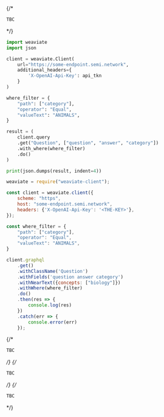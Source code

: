
<Tabs groupId="languages">
{/* <TabItem value="graphql" label="GraphQL">

```graphql
TBC
```

</TabItem> */}
<TabItem value="py" label="Python">

```python
import weaviate
import json

client = weaviate.Client(
    url="https://some-endpoint.semi.network",
    additional_headers={
        'X-OpenAI-Api-Key': api_tkn
    }
)

where_filter = {
    "path": ["category"],
    "operator": "Equal",
    "valueText": "ANIMALS",
}

result = (
    client.query
    .get("Question", ["question", "answer", "category"])
    .with_where(where_filter)
    .do()
)

print(json.dumps(result, indent=4))
```

</TabItem>
<TabItem value="js" label="JavaScript">

```js
weaviate = require("weaviate-client");

const client = weaviate.client({
    scheme: "https",
    host: "some-endpoint.semi.network",
    headers: {'X-OpenAI-Api-Key': '<THE-KEY>'},    
});

const where_filter = {
    "path": ["category"],
    "operator": "Equal",
    "valueText": "ANIMALS",
}

client.graphql
    .get()
    .withClassName('Question')
    .withFields('question answer category')
    .withNearText({concepts: ["biology"]})
    .withWhere(where_filter)
    .do()
    .then(res => {
        console.log(res)
    })
    .catch(err => {
        console.error(err)
    });
```

</TabItem>
{/* <TabItem value="go" label="Go">

```go
TBC
```

</TabItem> */}
{/* <TabItem value="java" label="Java">

```java
TBC
```

</TabItem> */}
{/* <TabItem value="curl" label="Curl">

```bash
TBC
```

</TabItem> */}
</Tabs>